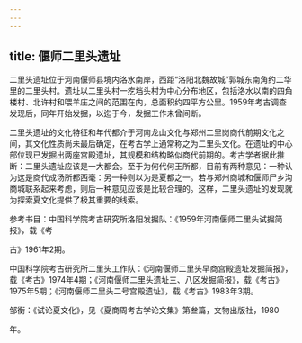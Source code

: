 ```yaml
---
---
---
```

title: 偃师二里头遗址
---



二里头遗址位于河南偃师县境内洛水南岸，西距“洛阳北魏故城”郭城东南角约二华里的二里头村。遗址以二里头村一疙垱头村为中心分布地区，包括洛水以南的四角楼村、北许村和喂羊庄之间的范围在内，总面积约四平方公里。1959年考古调查发现后，同年开始发掘，以迄于今，发掘工作未曾间断。

二里头遗址的文化特征和年代都介于河南龙山文化与郑州二里岗商代前期文化之间，其文化性质尚未最后确定，在考古学上通常称之为二里头文化。在遗址的中心部位现已发掘出两座宫殿遗址，其规模和结构略似商代前期的。考古学者据此推断：二里头遗址应该是一大都会。至于为何代何王所都，目前有两种意见：一种认为这是商代成汤所都西毫：另一种则以为是夏都之一。若与郑州商城和偃师尸乡沟商城联系起来考虑，则后一种意见应该是比较合理的。这样，二里头遗址的发现就为探索夏文化提供了极其重要的线索。

参考书目：中国科学院考古研究所洛阳发掘队：《1959年河南偃师二里头试掘简报》，载《考

古》1961年2期。

中国科学院考古研究所二里头工作队：《河南偃师二里头早商宫殿遗址发掘简报》，载《考古》1974年4期；《河南偃师二里头遗址三、八区发掘简报》，载《考古》1975年5期；《河南偃师二里头二号宫殿遗址》，载《考古》1983年3期。

邹衡：《试论夏文化》，见《夏商周考古学论文集》第叁篇，文物出版社，1980

年。